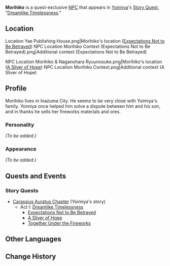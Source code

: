 {{Meta
<!-- REMOVE THIS TEMPLATE AFTER ADDING MISSING INFO -->
|missing_NPC_profile  = yes
}}
{{Character Infobox
|type             = Quest NPC
|image            = NPC Morihiko.png
|region           = Inazuma
}}
'''Morihiko''' is a quest-exclusive [[NPC]] that appears in [[Yoimiya]]'s [[Story Quest]], "[[Dreamlike Timelessness]]."

==Location==
<gallery hideaddbutton="true" captionalign="center">
Location Yae Publishing House.png|Morihiko's location ([[Expectations Not to Be Betrayed]])
NPC Location Morihiko Context (Expectations Not to Be Betrayed).png|Additional context (Expectations Not to Be Betrayed)
</gallery>
<gallery hideaddbutton="true" captionalign="center">
NPC Location Morihiko & Naganohara Ryuunosuke.png|Morihiko's location ([[A Sliver of Hope]])
NPC Location Morihiko Context.png|Additional context (A Sliver of Hope)
</gallery>

==Profile==
Morihiko lives in Inazuma City. He seems to be very close with Yoimiya's family. Yoimiya once helped him solve a dispute between him and his son, and in thanks he sells her fireworks materials and ores.

===Personality===
''(To be added.)''

===Appearance===
''(To be added.)''

==Quests and Events==
===Story Quests===
*[[Carassius Auratus Chapter]] (Yoimiya's story)
**Act I: [[Dreamlike Timelessness]]
***[[Expectations Not to Be Betrayed]]
***[[A Sliver of Hope]]
***[[Together Under the Fireworks]]

==Other Languages==
{{Other Languages|default_hidden = 1
|en      = Morihiko
|zhs     = 森彦
|zhs_rm  = Sēnyàn
|zht     = 森彦
|zht_rm  = Sēnyàn
|ja      = 森彦
|ja_rm   = Morihiko
|ko      = 모리히코
|ko_rm   = Morihiko
|es      = Morihiko
|fr      = Morihiko
|ru      = Морихико
|th      = Morihiko
|vi      = Morihiko
|de      = Morihiko
|id      = Morihiko
|pt      = Morihiko
}}

==Change History==
{{Change History|2.0}}
<!--
==References==
{{Reflist}}-->